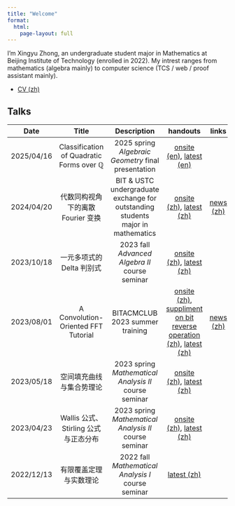 ```yaml
---
title: "Welcome"
format:
  html:
    page-layout: full
---
```


I'm Xingyu Zhong, an undergraduate student major in Mathematics at Beijing Institute of Technology (enrolled in 2022). My intrest ranges from mathematics (algebra mainly) to computer science (TCS / web / proof assistant mainly).

- [CV (zh)](/posts/cv/resume-zh.pdf)

## Talks

| Date | Title | Description | handouts | links |
| :---: | :---: | :---: | :---: | :---: |
| 2025/04/16 | Classification of Quadratic Forms over $\mathbb Q$ | 2025 spring *Algebraic Geometry* final presentation | [onsite (en)](/posts/20250416-ag-q-quadratic-form-classification/q-quadratic-form-classification.pdf), [latest (en)](https://blog.sun123zxy.top/posts/20250416-q-quadratic-form-classification/) | |
| 2024/04/20 | 代数同构视角下的离散 Fourier 变换 | BIT & USTC undergraduate exchange for outstanding students major in mathematics | [onsite (zh)](/posts/20240420-utsc-dft/dft.pdf), [latest (zh)](https://blog.sun123zxy.top/posts/20240513-isodft/) | [news (zh)](https://math.bit.edu.cn/rcpy1/951c9035cf9849ce988e361861937b98.htm) |
| 2023/10/18 | 一元多项式的 Delta 判别式 | 2023 fall *Advanced Algebra II* course seminar | [onsite (zh)](/posts/20231018-aa2-discriminant/discriminant.pdf), [latest (zh)](https://blog.sun123zxy.top/posts/20231018-discriminant/) | |
| 2023/08/01 | A Convolution-Oriented FFT Tutorial | BITACMCLUB 2023 summer training | [onsite (zh)](/posts/20240801-bitacm-fft/fft.pdf), [suppliment on bit reverse operation (zh)](/posts/20240801-bitacm-fft/supplement-on-bit-reverse.pdf), [latest (zh)](https://blog.sun123zxy.top/posts/20230928-dft/) | [news (zh)](https://cs.bit.edu.cn/xyxw/619906a5c812458b9d22a663b74e0dce.htm) |
| 2023/05/18 | 空间填充曲线与集合势理论 | 2023 spring *Mathematical Analysis II* course seminar | [onsite (zh)](/posts/20230518-ma2-space-filling-curve/space-filling-curve.pdf), [latest (zh)](https://blog.sun123zxy.top/posts/20230519-hilbert/) | |
| 2023/04/23 | Wallis 公式、Stirling 公式与正态分布 | 2023 spring *Mathematical Analysis II* course seminar | [onsite (zh)](/posts/20230423-ma2-stirling/stirling.pdf), [latest (zh)](https://blog.sun123zxy.top/posts/20230423-stirling/) | |
| 2022/12/13 | 有限覆盖定理与实数理论 | 2022 fall *Mathematical Analysis I* course seminar | [latest (zh)](https://blog.sun123zxy.top/posts/20221213-cover/) | |

